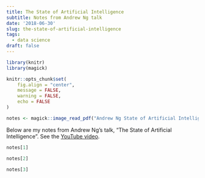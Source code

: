 ```yaml
---
title: The State of Artificial Intelligence
subtitle: Notes from Andrew Ng talk
date: '2018-06-30'
slug: the-state-of-artificial-intelligence
tags:
  - data science
draft: false
---
```


```r

library(knitr)
library(magick)

knitr::opts_chunk$set(
	fig.align = "center",
	message = FALSE,
	warning = FALSE,
	echo = FALSE
)

```

```r
notes <- magick::image_read_pdf("Andrew Ng State of Artificial Intelligence 2017 YouTube video.pdf", density = 100)
```

Below are my notes from Andrew Ng's talk, "The State of Artificial Intelligence". See the [YouTube video](https://www.youtube.com/watch?v=NKpuX_yzdYs).

<!--more-->

```r
notes[1]
```

```r
notes[2]
```

```r
notes[3]
```

